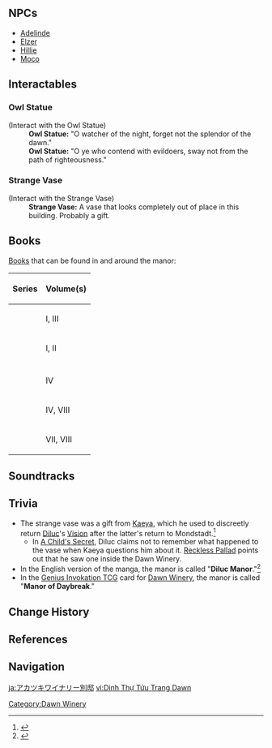 {{Location Infobox
|image        = <gallery>
Winery exterior.jpeg|Exterior
Winery interior.jpeg|Interior
Point of Interest Dawn Winery Manor Map Location.png|Map
</gallery>
|type         = Point of Interest
|type2        = Instance
|region       = Mondstadt
|area         = Windwail Highland
|subarea      = Dawn Winery
}}
{{Location Intro|The '''Dawn Winery Manor''' ''(unofficial name)''|description=}}

==NPCs==
*[[Adelinde]]
*[[Elzer]]
*[[Hillie]]
*[[Moco]]

==Interactables==
===Owl Statue===
{{Dialogue Start}}
;(Interact with the Owl Statue)
:'''Owl Statue:''' "O watcher of the night, forget not the splendor of the dawn."
:'''Owl Statue:''' "O ye who contend with evildoers, sway not from the path of righteousness."

===Strange Vase===
;(Interact with the Strange Vase)
:'''Strange Vase:''' A vase that looks completely out of place in this building. Probably a gift.
{{Dialogue End}}

==Books==
[[Books]] that can be found in and around the manor:

{|class="wikitable"
! Series !! Volume(s)
|-
| {{Item|A Drunkard's Tale|30|type=Book}} || I, III
|-
| {{Item|Ballads of the Squire|30|type=Book}} || I, II
|-
| {{Item|Biography of Gunnhildr|30|type=Book}} ||
|-
| {{Item|Heart of Clear Springs|30|type=Book}} || IV
|-
| {{Item|The Fox in the Dandelion Sea|30|type=Book}} || IV, VIII
|-
| {{Item|Vera's Melancholy|30|type=Book}} || VII, VIII
|}

==Soundtracks==
{{Soundtracks by Category Table|type=location}}

==Trivia==
* The strange vase was a gift from [[Kaeya]], which he used to discreetly return [[Diluc]]'s [[Vision]] after the latter's return to Mondstadt.<ref>{{Ref/Manga|16}}</ref>
** In [[A Child's Secret]], Diluc claims not to remember what happened to the vase when Kaeya questions him about it. [[Reckless Pallad]] points out that he saw one inside the Dawn Winery.
* In the English version of the manga, the manor is called "'''Diluc Manor'''."<ref>{{Ref/Manga|2}}</ref>
* In the [[Genius Invokation TCG]] card for [[Dawn Winery (Support Card)|Dawn Winery]], the manor is called "'''Manor of Daybreak'''."

==Change History==
{{Change History|1.0}}

==References==
{{Reflist}}

==Navigation==
{{PoI Navbox|Mondstadt}}
[[Category:Dawn Winery]]

[[ja:アカツキワイナリー別邸]]
[[vi:Dinh Thự Tửu Trang Dawn]]